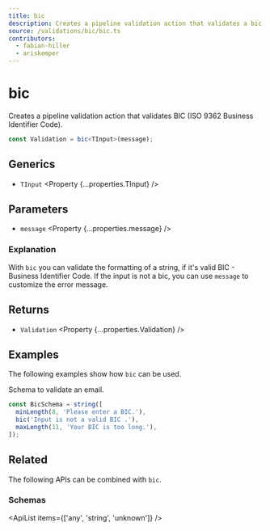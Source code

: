```yaml
---
title: bic
description: Creates a pipeline validation action that validates a bic.
source: /validations/bic/bic.ts
contributors:
  - fabian-hiller
  - ariskemper
---
```



# bic

Creates a pipeline validation action that validates BIC (ISO 9362 Business Identifier Code).

```ts
const Validation = bic<TInput>(message);
```

## Generics

- `TInput` <Property {...properties.TInput} />

## Parameters

- `message` <Property {...properties.message} />

### Explanation

With `bic` you can validate the formatting of a string, if it's valid BIC - Business Identifier Code. If the input is not a bic, you can use `message` to customize the error message.

## Returns

- `Validation` <Property {...properties.Validation} />

## Examples

The following examples show how `bic` can be used.

Schema to validate an email.

```ts
const BicSchema = string([
  minLength(8, 'Please enter a BIC.'),
  bic('Input is not a valid BIC .'),
  maxLength(11, 'Your BIC is too long.'),
]);
```

## Related

The following APIs can be combined with `bic`.

### Schemas

<ApiList items={['any', 'string', 'unknown']} />

